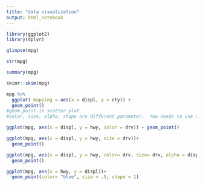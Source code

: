 ```yaml
---
title: "data visualization"
output: html_notebook
---
```


```r
library(ggplot2)
library(dplyr)

```

```r
glimpse(mpg)
```

```r
str(mpg)
```

```r
summary(mpg)
```

```r
skimr::skim(mpg)
```




```r
mpg %>% 
  ggplot( mapping = aes(x = displ, y = cty)) +
  geom_point()
#geom_point is scatter plot
#color, size, alpha, shape are different parameter.  You needs to use aes to specifiy variance based on variable.
```


```r
ggplot(mpg, aes(x = displ, y = hwy, color = drv)) + geom_point()
```

```r
ggplot(mpg, aes(x = displ, y = hwy, size = drv))+
  geom_point()
```

```r
ggplot(mpg, aes(x = displ, y = hwy, color= drv, size= drv, alpha = displ, shape= class)) +
  geom_point()
```

```r
ggplot(mpg, aes(x = hwy, y = displ))+
  geom_point(color= "blue", size = .5, shape = 1)
```


